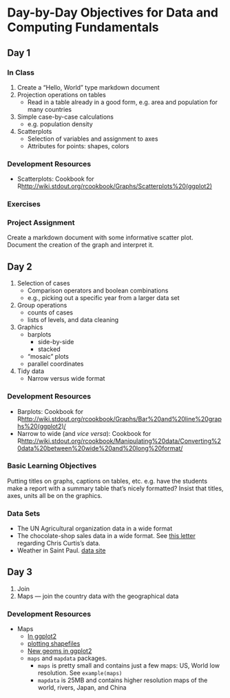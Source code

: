 Day-by-Day Objectives for Data and Computing Fundamentals
=====================

Day 1
--------------

### In Class
1. Create a "Hello, World" type markdown document
2. Projection operations on tables
    *  Read in a table already in a good form, e.g. area and population for many countries
3. Simple case-by-case calculations
    * e.g. population density
4. Scatterplots
    * Selection of variables and assignment to axes
    * Attributes for points: shapes, colors
    
### Development Resources

* Scatterplots: Cookbook for R<http://wiki.stdout.org/rcookbook/Graphs/Scatterplots%20(ggplot2)>
    
### Exercises

### Project Assignment

Create a markdown document with some informative scatter plot.  Document the creation of the graph and interpret it.



Day 2
--------------
1. Selection of cases
    * Comparison operators and boolean combinations
    * e.g., picking out a specific year from a larger data set
2. Group operations
    * counts of cases
    * lists of levels, and data cleaning
3. Graphics
    * barplots
        * side-by-side
        * stacked
    * "mosaic" plots
    * parallel coordinates
4. Tidy data
    * Narrow versus wide format

### Development Resources

* Barplots: Cookbook for R<http://wiki.stdout.org/rcookbook/Graphs/Bar%20and%20line%20graphs%20(ggplot2)/>
* Narrow to wide (and *vice versa*): Cookbook for R<http://wiki.stdout.org/rcookbook/Manipulating%20data/Converting%20data%20between%20wide%20and%20long%20format/>

### Basic Learning Objectives

Putting titles on graphs, captions on tables, etc. e.g. have the students make a report with a summary table that's nicely formatted?  Insist that titles, axes, units all be on the graphics.

### Data Sets
* The UN Agricultural organization data in a wide format
* The chocolate-shop sales data in a wide format.  See [this letter](https://mail.google.com/mail/u/0/?shva=1#inbox/13b76703fd8dec48) regarding Chris Curtis's data.  
* Weather in Saint Paul.  [data site](http://cdo.ncdc.noaa.gov/qclcd/QCLCD)

Day 3
--------------
1. Join
2. Maps --- join the country data with the geographical data

### Development Resources

* Maps
    * [In ggplot2](http://spatialanalysis.co.uk/2012/02/great-maps-ggplot2/)
    * [plotting shapefiles](http://uce.uniovi.es/mundor/howtoplotashapemap.html)
    * [New geoms in ggplot2](http://cloud.github.com/downloads/hadley/ggplot2/guide-col.pdf)
    * `maps` and `mapdata` packages.  
        * `maps` is pretty small and contains just a few maps: US, World low resolution.  See `example(maps)`
        * `mapdata` is 25MB and contains higher resolution maps of the world, rivers, Japan, and China
        